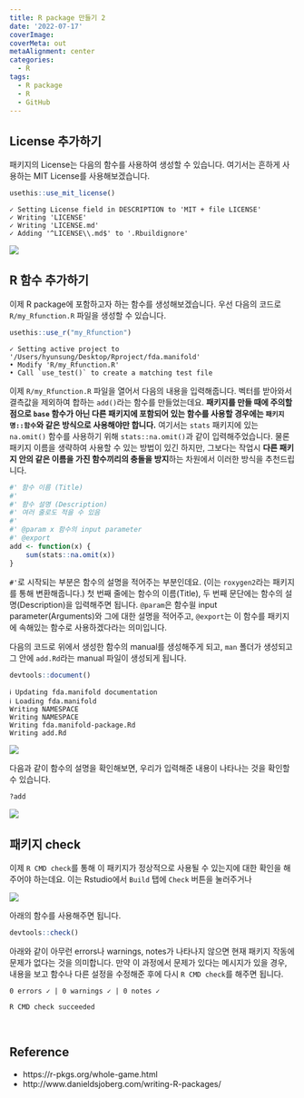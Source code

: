 ```yaml
---
title: R package 만들기 2
date: '2022-07-17'
coverImage: 
coverMeta: out
metaAlignment: center
categories:
  - R
tags:
  - R package
  - R
  - GitHub
---
```



## License 추가하기
패키지의 License는 다음의 함수를 사용하여 생성할 수 있습니다.
여기서는 흔하게 사용하는 MIT License를 사용해보겠습니다.
```r
usethis::use_mit_license()
```

```
✓ Setting License field in DESCRIPTION to 'MIT + file LICENSE'
✓ Writing 'LICENSE'
✓ Writing 'LICENSE.md'
✓ Adding '^LICENSE\\.md$' to '.Rbuildignore'
```

![](/img/Rpackage_2/license_ex.png)


## R 함수 추가하기
이제 R package에 포함하고자 하는 함수를 생성해보겠습니다.
우선 다음의 코드로 `R/my_Rfunction.R` 파일을 생성할 수 있습니다.
```r
usethis::use_r("my_Rfunction")
```

```
✓ Setting active project to '/Users/hyunsung/Desktop/Rproject/fda.manifold'
• Modify 'R/my_Rfunction.R'
• Call `use_test()` to create a matching test file
```

이제 `R/my_Rfunction.R` 파일을 열어서 다음의 내용을 입력해줍니다.
벡터를 받아와서 결측값을 제외하여 합하는 `add()`라는 함수를 만들었는데요.
**패키지를 만들 때에 주의할 점으로 `base` 함수가 아닌 다른 패키지에 포함되어 있는 함수를 사용할 경우에는 `패키지명::함수`와 같은 방식으로 사용해야만 합니다.**
여기서는 `stats` 패키지에 있는 `na.omit()` 함수를 사용하기 위해 `stats::na.omit()`과 같이 입력해주었습니다.
물론 패키지 이름을 생략하여 사용할 수 있는 방법이 있긴 하지만, 그보다는 작업시 **다른 패키지 안의 같은 이름을 가진 함수끼리의 충돌을 방지**하는 차원에서 이러한 방식을 추천드립니다.

```r
#' 함수 이름 (Title)
#'
#' 함수 설명 (Description)
#' 여러 줄로도 적을 수 있음
#'
#' @param x 함수의 input parameter
#' @export
add <- function(x) {
    sum(stats::na.omit(x))
}
```

`#'`로 시작되는 부분은 함수의 설명을 적어주는 부분인데요. (이는 `roxygen2`라는 패키지를 통해 변환해줍니다.)
첫 번째 줄에는 함수의 이름(Title), 두 번째 문단에는 함수의 설명(Description)을 입력해주면 됩니다.
`@param`은 함수읠 input parameter(Arguments)와 그에 대한 설명을 적어주고, `@export`는 이 함수를 패키지에 속해있는 함수로 사용하겠다라는 의미입니다.


다음의 코드로 위에서 생성한 함수의 manual를 생성해주게 되고, `man` 폴더가 생성되고 그 안에 `add.Rd`라는 manual 파일이 생성되게 됩니다.
```r
devtools::document()
```

```
ℹ Updating fda.manifold documentation
ℹ Loading fda.manifold
Writing NAMESPACE
Writing NAMESPACE
Writing fda.manifold-package.Rd
Writing add.Rd
```

![](/img/Rpackage_2/ftn_man.png)


다음과 같이 함수의 설명을 확인해보면, 우리가 입력해준 내용이 나타나는 것을 확인할 수 있습니다.
```r
?add
```

![](/img/Rpackage_2/ex_ftn_help.png)



## 패키지 check

이제 `R CMD check`를 통해 이 패키지가 정상적으로 사용될 수 있는지에 대한 확인을 해주어야 하는데요.
이는 Rstudio에서 `Build` 탭에 `Check` 버튼을 눌러주거나

![](/img/Rpackage_2/cmd_check.png)

아래의 함수를 사용해주면 됩니다.
```r
devtools::check()
```

아래와 같이 아무런 errors나 warnings, notes가 나타나지 않으면 현재 패키지 작동에 문제가 없다는 것을 의미합니다.
만약 이 과정에서 문제가 있다는 메시지가 있을 경우, 내용을 보고 함수나 다른 설정을 수정해준 후에 다시 `R CMD check`를 해주면 됩니다.

```
0 errors ✓ | 0 warnings ✓ | 0 notes ✓

R CMD check succeeded
```


<br>

## Reference
- https://r-pkgs.org/whole-game.html
- http://www.danieldsjoberg.com/writing-R-packages/

